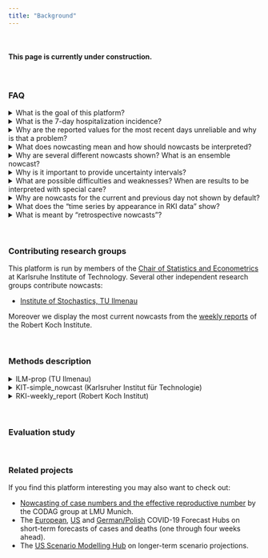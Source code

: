 ```yaml
---
title: "Background"
---
```


<br>

#### This page is currently under construction.

<br>

### FAQ

<details><summary>What is the goal of this platform?</summary>
<p>
tba
</p>
</details>

<details><summary>What is the 7-day hospitalization incidence?</summary>
<p>
tba
</p>
</details>

<details><summary>Why are the reported values for the most recent days unreliable and why is that a problem?</summary>
<p>
tba
</p>
</details>

<details><summary>What does nowcasting mean and how should nowcasts be interpreted?</summary>
<p>
tba
</p>
</details>

<details><summary>Why are several different nowcasts shown? What is an ensemble nowcast?</summary>
<p>
tba
</p>
</details>

<details><summary>Why is it important to provide uncertainty intervals?</summary>
<p>
tba
</p>
</details>

<details><summary>What are possible difficulties and weaknesses? When are results to be interpreted with special care?</summary>
<p>
tba
</p>
</details>

<details><summary>Why are nowcasts for the current and previous day not shown by default?</summary>
<p>
tba
</p>
</details>

<details><summary>What does the "time series by appearance in RKI data" show?</summary>
<p>
tba
</p>
</details>

<details><summary>What is meant by "retrospective nowcasts"?</summary>
<p>
tba
</p>
</details>

<br>

### Contributing research groups

This platform is run by members of the [Chair of Statistics and Econometrics](https://statistik.econ.kit.edu/index.php) at Karlsruhe Institute of Technology. Several other independent research groups contribute nowcasts:

- [Institute of Stochastics, TU Ilmenau](https://www.tu-ilmenau.de/stochastik/)

Moreover we display the most current nowcasts from the [weekly reports](https://www.rki.de/DE/Content/InfAZ/N/Neuartiges_Coronavirus/Situationsberichte/Gesamt.html) of the Robert Koch Institute.

<br>

### Methods description

<details><summary>ILM-prop (TU Ilmenau)</summary>
<p>
tba
</p>
</details>

<details><summary>KIT-simple_nowcast (Karlsruher Institut für Technologie)</summary>
<p>
tba
</p>
</details>

<details><summary>RKI-weekly_report (Robert Koch Institut)</summary>
<p>
tba
</p>
</details>

<br>

### Evaluation study

<br>

### Related projects

If you find this platform interesting you may also want to check out:

- [Nowcasting of case numbers and the effective reproductive number](https://corona.stat.uni-muenchen.de/nowcast/) by the CODAG group at LMU Munich.
- The [European](https://covid19forecasthub.eu/), [US](https://covid19forecasthub.org/) and [German/Polish](kitmetricslab.github.io/forecasthub/) COVID-19 Forecast Hubs on short-term forecasts of cases and deaths (one through four weeks ahead).
- The [US Scenario Modelling Hub](https://covid19scenariomodelinghub.org/) on longer-term scenario projections.